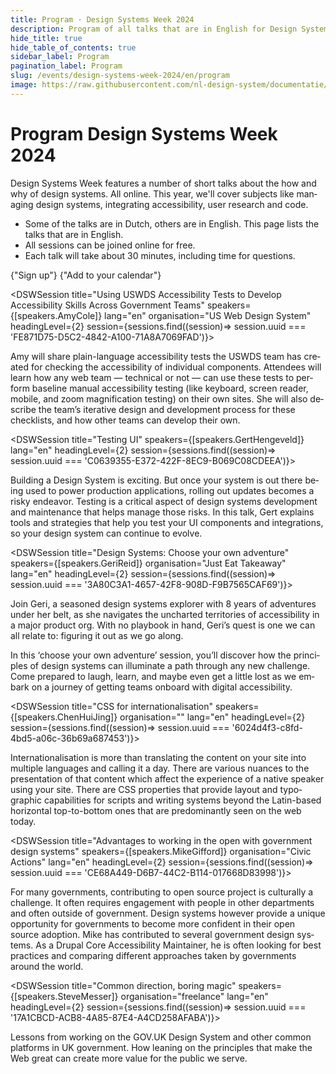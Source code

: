 ```yaml
---
title: Program · Design Systems Week 2024
description: Program of all talks that are in English for Design Systems Week 2024.
hide_title: true
hide_table_of_contents: true
sidebar_label: Program
pagination_label: Program
slug: /events/design-systems-week-2024/en/program
image: https://raw.githubusercontent.com/nl-design-system/documentatie/assets/dsw-24-en.png
---
```



<div lang="en">

# Program Design Systems Week 2024

<Paragraph lead>
  Design Systems Week features a number of short talks about the how and why of design systems. All online. This year,
  we'll cover subjects like managing design systems, integrating accessibility, user research and code.
</Paragraph>

- Some of the talks are in Dutch, others are in English. This page lists the talks that are in English.
- All sessions can be joined online for free.
- Each talk will take about 30 minutes, including time for questions.

<ActionGroup>
  <DocusaurusLink
    href="/events/design-systems-week/sign-up"
    className="utrecht-button-link utrecht-button-link--primary-action"
  >
    {"Sign up"}
    <IconChevronRight />
  </DocusaurusLink>
  <ButtonLink href="/dsweek-2024/dsweek-2024.ics" appearance="secondary-action-button">
    {"Add to your calendar"}
    <IconCalendarPlus />
  </ButtonLink>
</ActionGroup>

<DSWSession title="Using USWDS Accessibility Tests to Develop Accessibility Skills Across Government Teams" speakers={[speakers.AmyCole]} lang="en" organisation="US Web Design System" headingLevel={2} session={sessions.find((session)=> session.uuid === 'FE871D75-D5C2-4842-A100-71A8A7069FAD')}>

Amy will share plain-language accessibility tests the USWDS team has created for checking the accessibility of individual components. Attendees will learn how any web team — technical or not — can use these tests to perform baseline manual accessibility testing (like keyboard, screen reader, mobile, and zoom magnification testing) on their own sites. She will also describe the team’s iterative design and development process for these checklists, and how other teams can develop their own.

</DSWSession>

<DSWSession title="Testing UI" speakers={[speakers.GertHengeveld]} lang="en" headingLevel={2}  session={sessions.find((session)=> session.uuid === 'C0639355-E372-422F-8EC9-B069C08CDEEA')}>

<Paragraph>
  Building a Design System is exciting. But once your system is out there being used to power production applications,
  rolling out updates becomes a risky endeavor. Testing is a critical aspect of design systems development and
  maintenance that helps manage those risks. In this talk, Gert explains tools and strategies that help you test your UI
  components and integrations, so your design system can continue to evolve.
</Paragraph>

</DSWSession>

<DSWSession title="Design Systems: Choose your own adventure" speakers={[speakers.GeriReid]} organisation="Just Eat Takeaway" lang="en" headingLevel={2} session={sessions.find((session)=> session.uuid === '3A80C3A1-4657-42F8-908D-F9B7565CAF69')}>

Join Geri, a seasoned design systems explorer with 8 years of adventures under her belt, as she navigates the uncharted territories of accessibility in a major product org. With no playbook in hand, Geri’s quest is one we can all relate to: figuring it out as we go along.

In this ‘choose your own adventure’ session, you’ll discover how the principles of design systems can illuminate a path through any new challenge. Come prepared to laugh, learn, and maybe even get a little lost as we embark on a journey of getting teams onboard with digital accessibility.

</DSWSession>

<DSWSession title="CSS for internationalisation" speakers={[speakers.ChenHuiJing]} organisation="" lang="en" headingLevel={2} session={sessions.find((session)=> session.uuid === '6024d4f3-c8fd-4bd5-a06c-36b69a687453')}>

Internationalisation is more than translating the content on your site into multiple languages and calling it a day. There are various nuances to the presentation of that content which affect the experience of a native speaker using your site. There are CSS properties that provide layout and typographic capabilities for scripts and writing systems beyond the Latin-based horizontal top-to-bottom ones that are predominantly seen on the web today.

</DSWSession>

<DSWSession title="Advantages to working in the open with government design systems" speakers={[speakers.MikeGifford]} organisation="Civic Actions" lang="en" headingLevel={2} session={sessions.find((session)=> session.uuid === 'CE68A449-D6B7-44C2-B114-017668D83998')}>

For many governments, contributing to open source project is culturally a challenge. It often requires engagement with people in other departments and often outside of government. Design systems however provide a unique opportunity for governments to become more confident in their open source adoption. Mike has contributed to several government design systems. As a Drupal Core Accessibility Maintainer, he is often looking for best practices and comparing different approaches taken by governments around the world.

</DSWSession>

<DSWSession title="Common direction, boring magic" speakers={[speakers.SteveMesser]} organisation="freelance" lang="en" headingLevel={2} session={sessions.find((session)=> session.uuid === '17A1CBCD-ACB8-4A85-87E4-A4CD258AFABA')}>

Lessons from working on the GOV.‌UK Design System and other common platforms in UK government. How leaning on the principles that make the Web great can create more value for the public we serve.

</DSWSession>

</div>
